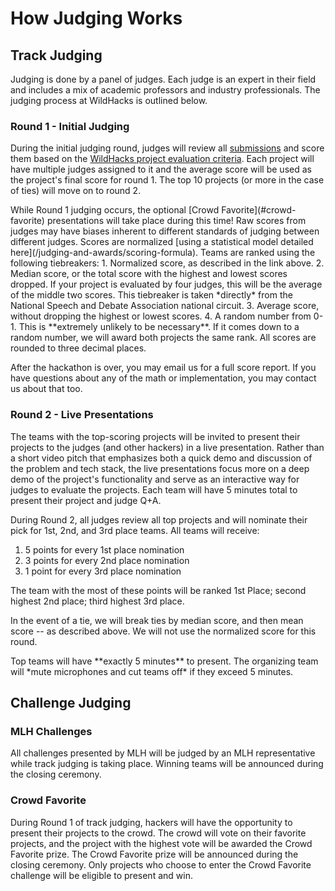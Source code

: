 
# How Judging Works

## Track Judging

Judging is done by a panel of judges. Each judge is an expert in their field and includes a mix of academic professors and industry professionals. The judging process at WildHacks is outlined below.

### Round 1 - Initial Judging

During the initial judging round, judges will review all [submissions](/project-guidelines/submission) and score them based on the [WildHacks project evaluation criteria](/judging-and-awards/project-evaluation). Each project will have multiple judges assigned to it and the average score will be used as the project's final score for round 1. The top 10 projects (or more in the case of ties) will move on to round 2. 

<Callout type="info">
    While Round 1 judging occurs, the optional [Crowd Favorite](#crowd-favorite) presentations will take place during this time!
</Callout>

<Callout type="warning">
    Raw scores from judges may have biases inherent to different standards of judging between different judges. Scores are normalized [using a statistical model detailed here](/judging-and-awards/scoring-formula).
</Callout>


<Callout type="default">
    Teams are ranked using the following tiebreakers:
    1. Normalized score, as described in the link above.
    2. Median score, or the total score with the highest and lowest scores dropped. If your project is evaluated by four judges, this will be the average of the middle two scores. This tiebreaker is taken *directly* from the National Speech and Debate Association national circuit.
    3. Average score, without dropping the highest or lowest scores.
    4. A random number from 0-1. This is **extremely unlikely to be necessary**. If it comes down to a random number, we will award both projects the same rank.
    All scores are rounded to three decimal places.
</Callout>

After the hackathon is over, you may email us for a full score report. If you have questions about any of the math or implementation, you may contact us about that too.

### Round 2 - Live Presentations

The teams with the top-scoring projects will be invited to present their projects to the judges (and other hackers) in a live presentation. Rather than a short video pitch that emphasizes both a quick demo and discussion of the problem and tech stack, the live presentations focus more on a deep demo of the project's functionality and serve as an interactive way for judges to evaluate the projects. Each team will have 5 minutes total to present their project and judge Q+A.

During Round 2, all judges review all top projects and will nominate their pick for 1st, 2nd, and 3rd place teams. All teams will receive:
1. 5 points for every 1st place nomination
2. 3 points for every 2nd place nomination
3. 1 point for every 3rd place nomination

The team with the most of these points will be ranked 1st Place; second highest 2nd place; third highest 3rd place.

In the event of a tie, we will break ties by median score, and then mean score -- as described above. We will not use the normalized score for this round.

<Callout type="warning">
    Top teams will have **exactly 5 minutes** to present. The organizing team will *mute microphones and cut teams off* if they exceed 5 minutes.
</Callout>

## Challenge Judging

### MLH Challenges

All challenges presented by MLH will be judged by an MLH representative while track judging is taking place. Winning teams will be announced during the closing ceremony.

### Crowd Favorite

During Round 1 of track judging, hackers will have the opportunity to present their projects to the crowd. The crowd will vote on their favorite projects, and the project with the highest vote will be awarded the Crowd Favorite prize. The Crowd Favorite prize will be announced during the closing ceremony. Only projects who choose to enter the Crowd Favorite challenge will be eligible to present and win.
